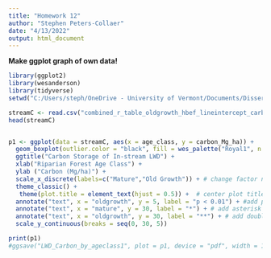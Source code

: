 ```yaml
---
title: "Homework 12"
author: "Stephen Peters-Collaer"
date: "4/13/2022"
output: html_document
---
```

**Make ggplot graph of own data!**
```r
library(ggplot2)
library(wesanderson)
library(tidyverse)
setwd("C:/Users/steph/OneDrive - University of Vermont/Documents/Dissertation_Research/StreamCarbon") #Set working directory to get data

streamC <- read.csv("combined_r_table_oldgrowth_hbef_lineintercept_carbon.csv")
head(streamC)


p1 <- ggplot(data = streamC, aes(x = age_class, y = carbon_Mg_ha)) +
  geom_boxplot(outlier.color = "black", fill = wes_palette("Royal1", n = 2)) +
  ggtitle("Carbon Storage of In-stream LWD") +
  xlab("Riparian Forest Age Class") +
  ylab ("Carbon (Mg/ha)") +
  scale_x_discrete(labels=c("Mature","Old Growth")) + # change factor names 
  theme_classic() +
   theme(plot.title = element_text(hjust = 0.5)) +  # center plot title
  annotate("text", x = "oldgrowth", y = 5, label = "p < 0.01") + #add p value
  annotate("text", x = "mature", y = 30, label = "*") + # add asterisk to denote significance
  annotate("text", x = "oldgrowth", y = 30, label = "**") + # add double asterisk to denote different significance
  scale_y_continuous(breaks = seq(0, 30, 5))

print(p1)
#ggsave("LWD_Carbon_by_ageclass1", plot = p1, device = "pdf", width = 10, height = 10)

```